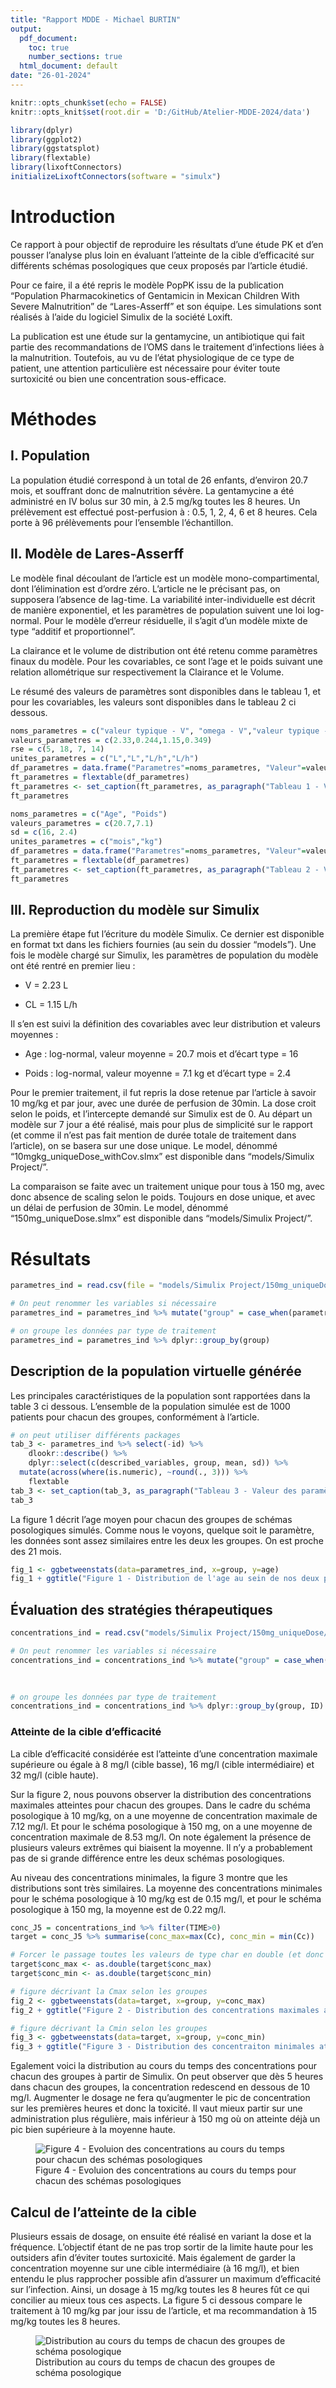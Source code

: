 ```yaml
---
title: "Rapport MDDE - Michael BURTIN"
output:
  pdf_document: 
    toc: true
    number_sections: true
  html_document: default
date: "26-01-2024"
---
```


```r
knitr::opts_chunk$set(echo = FALSE)
knitr::opts_knit$set(root.dir = 'D:/GitHub/Atelier-MDDE-2024/data')
```

```r
library(dplyr)
library(ggplot2)
library(ggstatsplot)
library(flextable)
library(lixoftConnectors) 
initializeLixoftConnectors(software = "simulx")
```

# Introduction

Ce rapport à pour objectif de reproduire les résultats d'une étude PK et d'en pousser l'analyse plus loin en évaluant l'atteinte de la cible d'efficacité sur différents schémas posologiques que ceux proposés par l'article étudié.

Pour ce faire, il a été repris le modèle PopPK issu de la publication "Population Pharmacokinetics of Gentamicin in Mexican Children With Severe Malnutrition" de "Lares-Asserff" et son équipe. Les simulations sont réalisés à l'aide du logiciel Simulix de la société Loxift.

La publication est une étude sur la gentamycine, un antibiotique qui fait partie des recommandations de l'OMS dans le traitement d'infections liées à la malnutrition. Toutefois, au vu de l'état physiologique de ce type de patient, une attention particulière est nécessaire pour éviter toute surtoxicité ou bien une concentration sous-efficace.

# Méthodes

## I. Population

La population étudié correspond à un total de 26 enfants, d'environ 20.7 mois, et souffrant donc de malnutrition sévère. La gentamycine a été administré en IV bolus sur 30 min, à 2.5 mg/kg toutes les 8 heures. Un prélèvement est effectué post-perfusion à : 0.5, 1, 2, 4, 6 et 8 heures. Cela porte à 96 prélèvements pour l'ensemble l'échantillon.

## II. Modèle de Lares-Asserff

Le modèle final découlant de l'article est un modèle mono-compartimental, dont l'élimination est d'ordre zéro. L'article ne le précisant pas, on supposera l'absence de lag-time. La variabilité inter-individuelle est décrit de manière exponentiel, et les paramètres de population suivent une loi log-normal. Pour le modèle d'erreur résiduelle, il s'agit d'un modèle mixte de type "additif et proportionnel".

La clairance et le volume de distribution ont été retenu comme paramètres finaux du modèle. Pour les covariables, ce sont l'age et le poids suivant une relation allométrique sur respectivement la Clairance et le Volume.

Le résumé des valeurs de paramètres sont disponibles dans le tableau 1, et pour les covariables, les valeurs sont disponibles dans le tableau 2 ci dessous.

```r
noms_parametres = c("valeur typique - V", "omega - V","valeur typique - Cl", "omega - Cl")
valeurs_parametres = c(2.33,0.244,1.15,0.349)
rse = c(5, 18, 7, 14)
unites_parametres = c("L","L","L/h","L/h")
df_parametres = data.frame("Parametres"=noms_parametres, "Valeur"=valeurs_parametres, "RSE"=rse,"Unités"=unites_parametres)
ft_parametres = flextable(df_parametres)
ft_parametres <- set_caption(ft_parametres, as_paragraph("Tableau 1 - Valeur des paramètres structurels"))
ft_parametres
```

```r
noms_parametres = c("Age", "Poids")
valeurs_parametres = c(20.7,7.1)
sd = c(16, 2.4)
unites_parametres = c("mois","kg")
df_parametres = data.frame("Parametres"=noms_parametres, "Valeur"=valeurs_parametres, "Sd"=sd,"Unités"=unites_parametres)
ft_parametres = flextable(df_parametres)
ft_parametres <- set_caption(ft_parametres, as_paragraph("Tableau 2 - Valeur des covariables"))
ft_parametres
```

## III. Reproduction du modèle sur Simulix

La première étape fut l'écriture du modèle Simulix. Ce dernier est disponible en format txt dans les fichiers fournies (au sein du dossier "models"). Une fois le modèle chargé sur Simulix, les paramètres de population du modèle ont été rentré en premier lieu :

-   V = 2.23 L

-   CL = 1.15 L/h

Il s'en est suivi la définition des covariables avec leur distribution et valeurs moyennes :

-   Age : log-normal, valeur moyenne = 20.7 mois et d'écart type = 16

-   Poids : log-normal, valeur moyenne = 7.1 kg et d'écart type = 2.4

Pour le premier traitement, il fut repris la dose retenue par l'article à savoir 10 mg/kg et par jour, avec une durée de perfusion de 30min. La dose croit selon le poids, et l'intercepte demandé sur Simulix est de 0. Au départ un modèle sur 7 jour a été réalisé, mais pour plus de simplicité sur le rapport (et comme il n'est pas fait mention de durée totale de traitement dans l'article), on se basera sur une dose unique. Le model, dénommé "10mgkg_uniqueDose_withCov.slmx" est disponible dans "models/Simulix Project/".

La comparaison se faite avec un traitement unique pour tous à 150 mg, avec donc absence de scaling selon le poids. Toujours en dose unique, et avec un délai de perfusion de 30min. Le model, dénommé "150mg_uniqueDose.slmx" est disponible dans "models/Simulix Project/".

# Résultats

```r
parametres_ind = read.csv(file = "models/Simulix Project/150mg_uniqueDose/Simulation/individualParameters.txt")
```

```r
# On peut renommer les variables si nécessaire
parametres_ind = parametres_ind %>% mutate("group" = case_when(parametres_ind$group == "simulationGroup1" ~ "10mgkg", parametres_ind$group == "simulationGroup2"~ "150mg", TRUE ~ "error"))

# on groupe les données par type de traitement
parametres_ind = parametres_ind %>% dplyr::group_by(group)
```

## Description de la population virtuelle générée

Les principales caractéristiques de la population sont rapportées dans la table 3 ci dessous. L'ensemble de la population simulée est de 1000 patients pour chacun des groupes, conformément à l'article.

```r
# on peut utiliser différents packages
tab_3 <- parametres_ind %>% select(-id) %>%
	dlookr::describe() %>% 
	dplyr::select(c(described_variables, group, mean, sd)) %>%
  mutate(across(where(is.numeric), ~round(., 3))) %>%
	flextable
tab_3 <- set_caption(tab_3, as_paragraph("Tableau 3 - Valeur des paramètres simulés pour nos deux traitements"))
tab_3
```

La figure 1 décrit l'age moyen pour chacun des groupes de schémas posologiques simulés. Comme nous le voyons, quelque soit le paramètre, les données sont assez similaires entre les deux les groupes. On est proche des 21 mois.

```r
fig_1 <- ggbetweenstats(data=parametres_ind, x=group, y=age)
fig_1 + ggtitle("Figure 1 - Distribution de l'age au sein de nos deux populations simulées")
```

## Évaluation des stratégies thérapeutiques

```r
concentrations_ind = read.csv("models/Simulix Project/150mg_uniqueDose/Simulation/simulatedData.csv")
```

```r
# On peut renommer les variables si nécessaire
concentrations_ind = concentrations_ind %>% mutate("group" = case_when(concentrations_ind$group == "simulationGroup1" ~ "10mgkg",
																					concentrations_ind$group == "simulationGroup2"~ "150mg",
																					TRUE ~ "error"))

# on groupe les données par type de traitement
concentrations_ind = concentrations_ind %>% dplyr::group_by(group, ID)
```

### Atteinte de la cible d'efficacité

La cible d'efficacité considérée est l'atteinte d'une concentration maximale supérieure ou égale à 8 mg/l (cible basse), 16 mg/l (cible intermédiaire) et 32 mg/l (cible haute).

Sur la figure 2, nous pouvons observer la distribution des concentrations maximales atteintes pour chacun des groupes. Dans le cadre du schéma posologique à 10 mg/kg, on a une moyenne de concentration maximale de 7.12 mg/l. Et pour le schéma posologique à 150 mg, on a une moyenne de concentration maximale de 8.53 mg/l. On note également la présence de plusieurs valeurs extrêmes qui biaisent la moyenne. Il n'y a probablement pas de si grande différence entre les deux schémas posologiques.

Au niveau des concentrations minimales, la figure 3 montre que les distributions sont très similaires. La moyenne des concentrations minimales pour le schéma posologique à 10 mg/kg est de 0.15 mg/l, et pour le schéma posologique à 150 mg, la moyenne est de 0.22 mg/l.

```r
conc_J5 = concentrations_ind %>% filter(TIME>0)
target = conc_J5 %>% summarise(conc_max=max(Cc), conc_min = min(Cc))

# Forcer le passage toutes les valeurs de type char en double (et donc NaN)
target$conc_max <- as.double(target$conc_max)
target$conc_min <- as.double(target$conc_min)
```

```r
# figure décrivant la Cmax selon les groupes
fig_2 <- ggbetweenstats(data=target, x=group, y=conc_max)
fig_2 + ggtitle("Figure 2 - Distribution des concentrations maximales atteintes pour nos deux schémas pologiques")
```

```r
# figure décrivant la Cmin selon les groupes
fig_3 <- ggbetweenstats(data=target, x=group, y=conc_min)
fig_3 + ggtitle("Figure 3 - Distribution des concentraiton minimales atteintes pour nos deux schémas pologiques")
```

Egalement voici la distribution au cours du temps des concentrations pour chacun des groupes à partir de Simulix. On peut observer que dès 5 heures dans chacun des groupes, la concentration redescend en dessous de 10 mg/l. Augmenter le dosage ne fera qu'augmenter le pic de concentration sur les premières heures et donc la toxicité. Il vaut mieux partir sur une administration plus régulière, mais inférieur à 150 mg où on atteinte déjà un pic bien supérieure à la moyenne haute.

![Figure 4 - Evoluion des concentrations au cours du temps pour chacun des schémas posologiques](models/Simulix Project/150mg_uniqueDose/ChartsFigures/Distribution de la Cmax sur les deux schémas posologique.png)

## Calcul de l'atteinte de la cible

Plusieurs essais de dosage, on ensuite été réalisé en variant la dose et la fréquence. L'objectif étant de ne pas trop sortir de la limite haute pour les outsiders afin d'éviter toutes surtoxicité. Mais également de garder la concentration moyenne sur une cible intermédiaire (à 16 mg/l), et bien entendu le plus rapprocher possible afin d'assurer un maximum d'efficacité sur l'infection. Ainsi, un dosage à 15 mg/kg toutes les 8 heures fût ce qui concilier au mieux tous ces aspects. La figure 5 ci dessous compare le traitement à 10 mg/kg par jour issu de l'article, et ma recommandation à 15 mg/kg toutes les 8 heures.

![Distribution au cours du temps de chacun des groupes de schéma posologique](models/Simulix Project/15mgk__8h_on_5days/ChartsFigures/predictiondistribution_Cc_0_0.png)
